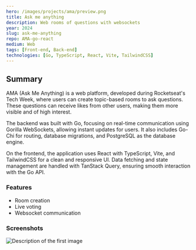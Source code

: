 ---
hero: /images/projects/ama/preview.png
title: Ask me anything
description: Web rooms of questions with websockets
year: 2024
slug: ask-me-anything
repo: AMA-go-react
medium: Web
tags: [Front-end, Back-end]
technologies: [Go, TypeScript, React, Vite, TailwindCSS]
---

## Summary

AMA (Ask Me Anything) is a web platform, developed during Rocketseat's Tech Week, where users can create topic-based rooms to ask questions. These questions can receive likes from other users, making them more visible and of high interest.

The backend was built with Go, focusing on real-time communication using Gorilla WebSockets, allowing instant updates for users. It also includes Go-Chi for routing, database migrations, and PostgreSQL as the database engine.

On the frontend, the application uses React with TypeScript, Vite, and TailwindCSS for a clean and responsive UI. Data fetching and state management are handled with TanStack Query, ensuring smooth interaction with the Go API.


### Features
- Room creation
- Live voting
- Websocket communication


### Screenshots

<Image
	src="/images/projects/ama/preview.png"
	alt="Description of the first image"
	width={600}
	height={400}
/>
